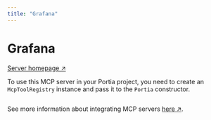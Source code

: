 ```yaml
---
title: "Grafana"
---
```

<!-- WARNING: This file is auto-generated by generate_tool_docs.py. Do not edit manually. -->


# Grafana

[Server homepage ↗](https://github.com/grafana/mcp-grafana)

To use this MCP server in your Portia project, you need to create an `McpToolRegistry` instance and pass it to the `Portia` constructor.

```python

```

See more information about integrating MCP servers [here ↗](/mcp-servers).


